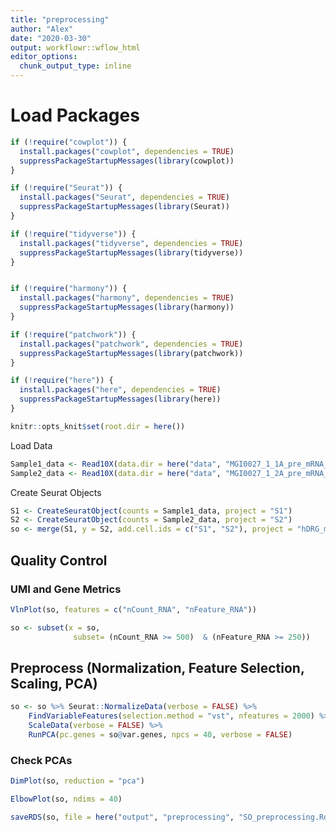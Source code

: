```yaml
---
title: "preprocessing"
author: "Alex"
date: "2020-03-30"
output: workflowr::wflow_html
editor_options:
  chunk_output_type: inline
---
```



# Load Packages

```r

if (!require("cowplot")) {
  install.packages("cowplot", dependencies = TRUE)
  suppressPackageStartupMessages(library(cowplot))
}

if (!require("Seurat")) {
  install.packages("Seurat", dependencies = TRUE)
  suppressPackageStartupMessages(library(Seurat))
}

if (!require("tidyverse")) {
  install.packages("tidyverse", dependencies = TRUE)
  suppressPackageStartupMessages(library(tidyverse))
}


if (!require("harmony")) {
  install.packages("harmony", dependencies = TRUE)
  suppressPackageStartupMessages(library(harmony))
}

if (!require("patchwork")) {
  install.packages("patchwork", dependencies = TRUE)
  suppressPackageStartupMessages(library(patchwork))
}

if (!require("here")) {
  install.packages("here", dependencies = TRUE)
  suppressPackageStartupMessages(library(here))
}
```

```r
knitr::opts_knit$set(root.dir = here())
```

Load Data

```r
Sample1_data <- Read10X(data.dir = here("data", "MGI0027_1_1A_pre_mRNA_counts", "filtered_feature_bc_matrix"))
Sample2_data <- Read10X(data.dir = here("data", "MGI0027_1_2A_pre_mRNA_counts", "filtered_feature_bc_matrix"))
```

Create Seurat Objects

```r
S1 <- CreateSeuratObject(counts = Sample1_data, project = "S1")
S2 <- CreateSeuratObject(counts = Sample2_data, project = "S2")
so <- merge(S1, y = S2, add.cell.ids = c("S1", "S2"), project = "hDRG_merged")
```

## Quality Control

### UMI and Gene Metrics 
```r
VlnPlot(so, features = c("nCount_RNA", "nFeature_RNA"))
```

```r

so <- subset(x = so, 
              subset= (nCount_RNA >= 500)  & (nFeature_RNA >= 250))

```

## Preprocess (Normalization, Feature Selection, Scaling, PCA)

```r
so <- so %>% Seurat::NormalizeData(verbose = FALSE) %>%
    FindVariableFeatures(selection.method = "vst", nfeatures = 2000) %>% 
    ScaleData(verbose = FALSE) %>% 
    RunPCA(pc.genes = so@var.genes, npcs = 40, verbose = FALSE)
```

### Check PCAs

```r
DimPlot(so, reduction = "pca")
```


```r
ElbowPlot(so, ndims = 40)
```


```r
saveRDS(so, file = here("output", "preprocessing", "SO_preprocessing.Rds"))
```

